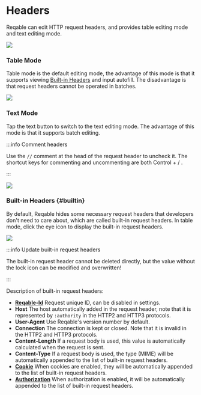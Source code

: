 # Headers


Reqable can edit HTTP request headers, and provides table editing mode and text editing mode.

![](arts/header_01.png)

### Table Mode

Table mode is the default editing mode, the advantage of this mode is that it supports viewing [Built-in Headers](#builtin-headers) and input autofill. The disadvantage is that request headers cannot be operated in batches.

![](arts/header_02.png)

### Text Mode

Tap the text button to switch to the text editing mode. The advantage of this mode is that it supports batch editing.

:::info Comment headers

Use the `//` comment at the head of the request header to uncheck it.
The shortcut keys for commenting and uncommenting are both <Shortcut>Control + /</Shortcut> .

:::

![](arts/header_03.png)

### Built-in Headers {#builtin}

By default, Reqable hides some necessary request headers that developers don't need to care about, which are called built-in request headers. In table mode, click the eye icon to display the built-in request headers.

![](arts/header_04.png)

:::info Update built-in request headers

The built-in request header cannot be deleted directly, but the value without the lock icon can be modified and overwritten!

:::

Description of built-in request headers:

- **[Reqable-Id](request_id)** Request unique ID, can be disabled in settings.
- **Host** The host automatically added in the request header, note that it is represented by `:authority` in the HTTP2 and HTTP3 protocols.
- **User-Agent** Use Reqable's version number by default.
- **Connection** The connection is kept or closed. Note that it is invalid in the HTTP2 and HTTP3 protocols.
- **Content-Length** If a request body is used, this value is automatically calculated when the request is sent.
- **Content-Type** If a request body is used, the type (MIME) will be automatically appended to the list of built-in request headers.
- **[Cookie](cookie)** When cookies are enabled, they will be automatically appended to the list of built-in request headers.
- **[Authorization](authorization)** When authorization is enabled, it will be automatically appended to the list of built-in request headers.